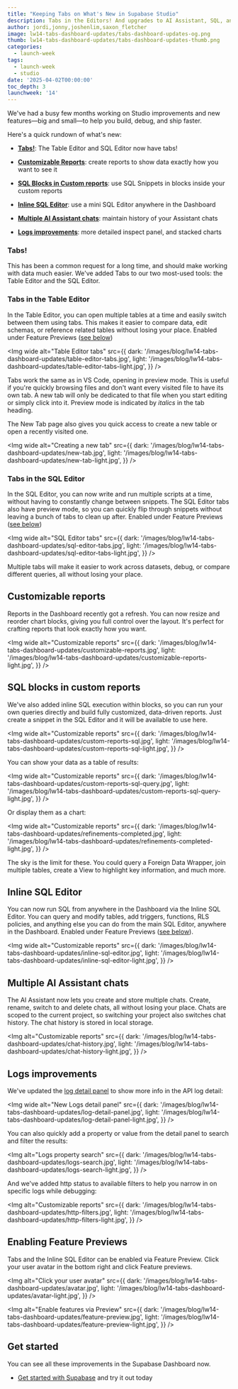 ```yaml
---
title: "Keeping Tabs on What's New in Supabase Studio"
description: Tabs in the Editors! And upgrades to AI Assistant, SQL, and Logs
author: jordi,jonny,joshenlim,saxon_fletcher
image: lw14-tabs-dashboard-updates/tabs-dashboard-updates-og.png
thumb: lw14-tabs-dashboard-updates/tabs-dashboard-updates-thumb.png
categories:
  - launch-week
tags:
  - launch-week
  - studio
date: '2025-04-02T00:00:00'
toc_depth: 3
launchweek: '14'
---
```


We've had a busy few months working on Studio improvements and new features—big and small—to help you build, debug, and ship faster.

Here's a quick rundown of what's new:

- [**Tabs!**](#tabs): The Table Editor and SQL Editor now have tabs!

- [**Customizable Reports**](#customizable-reports): create reports to show
  data exactly how you want to see it

- [**SQL Blocks in Custom reports**](#sql-blocks-in-custom-reports): use SQL Snippets in blocks inside your custom reports

- [**Inline SQL Editor**](#inline-sql-editor): use a mini SQL Editor anywhere in the Dashboard

- [**Multiple AI Assistant chats**](#multiple-ai-assistant-chats): maintain history of your Assistant chats

- [**Logs improvements**](#logs-improvements): more detailed inspect panel, and stacked charts

### Tabs!

This has been a common request for a long time, and should make working with data much easier. We've added Tabs to our two most-used tools: the Table Editor and the SQL Editor.

### Tabs in the Table Editor

In the Table Editor, you can open multiple tables at a time and easily switch between them using tabs. This makes it easier to compare data, edit schemas, or reference related tables without losing your place. Enabled under Feature Previews ([see below](#enabling-feature-previews))

<Img
  wide
  alt="Table Editor tabs"
  src={{
    dark: '/images/blog/lw14-tabs-dashboard-updates/table-editor-tabs.jpg',
    light: '/images/blog/lw14-tabs-dashboard-updates/table-editor-tabs-light.jpg',
  }}
/>

Tabs work the same as in VS Code, opening in preview mode. This is useful if you're quickly browsing files and don't want every visited file to have its own tab. A new tab will only be dedicated to that file when you start editing or simply click into it. Preview mode is indicated by _italics_ in the tab heading.

The New Tab page also gives you quick access to create a new table or open a recently visited one.

<Img
  wide
  alt="Creating a new tab"
  src={{
    dark: '/images/blog/lw14-tabs-dashboard-updates/new-tab.jpg',
    light: '/images/blog/lw14-tabs-dashboard-updates/new-tab-light.jpg',
  }}
/>

### Tabs in the SQL Editor

In the SQL Editor, you can now write and run multiple scripts at a time, without having to constantly change between snippets. The SQL Editor tabs also have preview mode, so you can quickly flip through snippets without leaving a bunch of tabs to clean up after. Enabled under Feature Previews ([see below](#enabling-feature-previews))

<Img
  wide
  alt="SQL Editor tabs"
  src={{
    dark: '/images/blog/lw14-tabs-dashboard-updates/sql-editor-tabs.jpg',
    light: '/images/blog/lw14-tabs-dashboard-updates/sql-editor-tabs-light.jpg',
  }}
/>

Multiple tabs will make it easier to work across datasets, debug, or compare different queries, all without losing your place.

## Customizable reports

Reports in the Dashboard recently got a refresh. You can now resize and reorder chart blocks, giving you full control over the layout. It's perfect for crafting reports that look exactly how you want.

<Img
  wide
  alt="Customizable reports"
  src={{
    dark: '/images/blog/lw14-tabs-dashboard-updates/customizable-reports.jpg',
    light: '/images/blog/lw14-tabs-dashboard-updates/customizable-reports-light.jpg',
  }}
/>

## SQL blocks in custom reports

We've also added inline SQL execution within blocks, so you can run your own queries directly and build fully customized, data-driven reports. Just create a snippet in the SQL Editor and it will be available to use here.

<Img
  wide
  alt="Customizable reports"
  src={{
    dark: '/images/blog/lw14-tabs-dashboard-updates/custom-reports-sql.jpg',
    light: '/images/blog/lw14-tabs-dashboard-updates/custom-reports-sql-light.jpg',
  }}
/>

You can show your data as a table of results:

<Img
  wide
  alt="Customizable reports"
  src={{
    dark: '/images/blog/lw14-tabs-dashboard-updates/custom-reports-sql-query.jpg',
    light: '/images/blog/lw14-tabs-dashboard-updates/custom-reports-sql-query-light.jpg',
  }}
/>

Or display them as a chart:

<Img
  wide
  alt="Customizable reports"
  src={{
    dark: '/images/blog/lw14-tabs-dashboard-updates/refinements-completed.jpg',
    light: '/images/blog/lw14-tabs-dashboard-updates/refinements-completed-light.jpg',
  }}
/>

The sky is the limit for these. You could query a Foreign Data Wrapper, join multiple tables, create a View to highlight key information, and much more.

## Inline SQL Editor

You can now run SQL from anywhere in the Dashboard via the Inline SQL Editor. You can query and modify tables, add triggers, functions, RLS policies, and anything else you can do from the main SQL Editor, anywhere in the Dashboard. Enabled under Feature Previews ([see below](#enabling-feature-previews)).

<Img
  wide
  alt="Customizable reports"
  src={{
    dark: '/images/blog/lw14-tabs-dashboard-updates/inline-sql-editor.jpg',
    light: '/images/blog/lw14-tabs-dashboard-updates/inline-sql-editor-light.jpg',
  }}
/>

## Multiple AI Assistant chats

The AI Assistant now lets you create and store multiple chats. Create, rename, switch to and delete chats, all without losing your place. Chats are scoped to the current project, so switching your project also switches chat history. The chat history is stored in local storage.

<Img
  alt="Customizable reports"
  src={{
    dark: '/images/blog/lw14-tabs-dashboard-updates/chat-history.jpg',
    light: '/images/blog/lw14-tabs-dashboard-updates/chat-history-light.jpg',
  }}
/>

## Logs improvements

We've updated the [log detail panel](https://github.com/supabase/supabase/pull/33536) to show more info in the API log detail:

<Img
  wide
  alt="New Logs detail panel"
  src={{
    dark: '/images/blog/lw14-tabs-dashboard-updates/log-detail-panel.jpg',
    light: '/images/blog/lw14-tabs-dashboard-updates/log-detail-panel-light.jpg',
  }}
/>

You can also quickly add a property or value from the detail panel to search and filter the results:

<Img
  alt="Logs property search"
  src={{
    dark: '/images/blog/lw14-tabs-dashboard-updates/logs-search.jpg',
    light: '/images/blog/lw14-tabs-dashboard-updates/logs-search-light.jpg',
  }}
/>

And we've added http status to available filters to help you narrow in on specific logs while debugging:

<Img
  alt="Customizable reports"
  src={{
    dark: '/images/blog/lw14-tabs-dashboard-updates/http-filters.jpg',
    light: '/images/blog/lw14-tabs-dashboard-updates/http-filters-light.jpg',
  }}
/>

## Enabling Feature Previews

Tabs and the Inline SQL Editor can be enabled via Feature Preview. Click your user avatar in the bottom right and click Feature previews.

<Img
  alt="Click your user avatar"
  src={{
    dark: '/images/blog/lw14-tabs-dashboard-updates/avatar.jpg',
    light: '/images/blog/lw14-tabs-dashboard-updates/avatar-light.jpg',
  }}
/>

<Img
  alt="Enable features via Preview"
  src={{
    dark: '/images/blog/lw14-tabs-dashboard-updates/feature-preview.jpg',
    light: '/images/blog/lw14-tabs-dashboard-updates/feature-preview-light.jpg',
  }}
/>

## Get started

You can see all these improvements in the Supabase Dashboard now.

- [Get started with Supabase](https://supabase.com/dashboard/sign-in?returnTo=%2Fprojects) and try it out today
